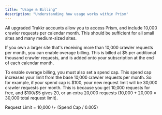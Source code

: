 ```yaml
---
title: "Usage & Billing"
description: "Understanding how usage works within Prism"
---
```


All upgraded Trakkr accounts allow you to access Prism, and include 10,000 crawler requests per calendar month. This should be sufficient for all small sites and many medium-sized sites.

If you own a larger site that's receiving more than 10,000 crawler requests per month, you can enable overage billing. This is billed at \$5 per additional thousand crawler requests, and is added onto your subscription at the end of each calendar month.

To enable overage billing, you must also set a spend cap. This spend cap increases your limit from the base 10,000 crawler requests per month. So for example, if your spend cap is \$100, your new request limit will be 30,000 crawler requests per month. This is because you get 10,000 requests for free, and $100/\$5 gives 20, or an extra 20,000 requests (10,000 \+ 20,000 = 30,000 total request limit).

<Frame>
  Request Limit = 10,000 \+ (Spend Cap / 0.005)
</Frame>